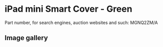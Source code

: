 # iPad mini Smart Cover - Green

Part number, for search engines, auction websites and such: MGNQ2ZM/A

## Image gallery

<div style={{ width: "768px" }}>
  <GalleryComponent
    images={[
      {
        original: "/everysource/MGNQ2",
        thumbnail: "/everypreview/MGNQ2",
      },
      {
        original: "/everysource/MGNQ2_AV1_GOLD",
        thumbnail: "/everypreview/MGNQ2_AV1_GOLD",
      },
      {
        original: "/everysource/MGNQ2_AV1_SILVER",
        thumbnail: "/everypreview/MGNQ2_AV1_SILVER",
      },
      {
        original: "/everysource/MGNQ2_AV1_SPACE_GRAY",
        thumbnail: "/everypreview/MGNQ2_AV1_SPACE_GRAY",
      },
      {
        original: "/everysource/MGNQ2_AV2",
        thumbnail: "/everypreview/MGNQ2_AV2",
      },
      {
        original: "/everysource/MGNQ2_AV3",
        thumbnail: "/everypreview/MGNQ2_AV3",
      },
      {
        original: "/everysource/MGNQ2_AV4",
        thumbnail: "/everypreview/MGNQ2_AV4",
      },
      {
        original: "/everysource/MGNQ2_AV5",
        thumbnail: "/everypreview/MGNQ2_AV5",
      }
    ]}
  />
</div>